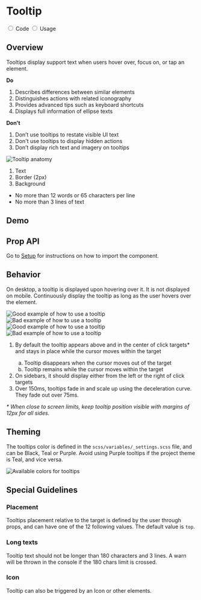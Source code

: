 

<Meta title="Components/Tooltip" />

<div className="docs-title docs-title--with-tab">
  <div>
    <h1 className="docs-title__text">Tooltip</h1>
  </div>
</div>

<div className="docs-content">
  <div className="simple-tab-wrapper"></div>
  <input className="simple-tab" type="radio" name="type-tab" id="tab1" defaultChecked/>
  <label htmlFor="tab1">Code</label>

  <input className="simple-tab" type="radio" name="type-tab" id="tab2" />
  <label htmlFor="tab2">Usage</label>

  <div className="simple-tab__content content1">
  <h2>Overview</h2>
  <p>Tooltips display support text when users hover over, focus on, or tap an element.</p>
  <div className="columns">
    <div className="column">
      <p><strong>Do</strong></p>
      <ol>
        <li>Describes differences between similar elements</li>
        <li>Distinguishes actions with related iconography</li>
        <li>Provides advanced tips such as keyboard shortcuts</li>
        <li>Displays full information of ellipse texts</li>
      </ol>
    </div>
    <div className="column">
      <p><strong>Don't</strong></p>
      <ol>
        <li className="li--red">Don’t use tooltips to restate visible UI text</li>
        <li className="li--red">Don't use tooltips to display hidden actions</li>
        <li className="li--red">Don’t display rich text and imagery on tooltips</li>
      </ol>
    </div>
  </div>

  <div className="doc-anatomy-block">
    <div className="columns">
      <div className="column">
          <img src="docs/tooltip/tooltip-anatomy.png" alt="Tooltip anatomy" />
      </div>
      <div className="column">
          <ol className="doc-anatomy-block__list">
            <li>Text</li>
            <li>Border (2px)</li>
            <li>Background</li>
          </ol>
          <ul className="doc-anatomy-block__list">
            <li className="li--red">No more than 12 words or 65 characters per line</li>
            <li className="li--red">No more than 3 lines of text</li>
          </ul>
      </div>
    </div>
  </div>

  <h2>Demo</h2>

  <Canvas>
    <Story name="Demo tooltip">
      <Fragment>
        <Tooltip
          id="tooltip-long-text"
          text="Example of tooltip message."
          placement="right">
            <OutlineButton
              onClick={undefined}
              size="normal"
              text="tooltip trigger"
            />
        </Tooltip>
      </Fragment>
    </Story>
  </Canvas>

  <h2>Prop API</h2>
  <p>Go to <a href="/?path=/docs/getting-started-setup-confetti--page">Setup</a> for instructions on how to import the component.</p>
  <ArgsTable of={Tooltip} />
  </div>

  <div className="simple-tab__content content2">
  <h2>Behavior</h2>
  <p>On desktop, a tooltip is displayed upon hovering over it. It is not displayed on mobile. Continuously display the tooltip as long as the user hovers over the element.</p>

  <div className="columns">
    <div className="column">
      <img src="docs/tooltip/examples/edge do.png" alt="Good example of how to use a tooltip" />
      <img src="docs/tooltip/examples/edge dont.png" alt="Bad example of how to use a tooltip" />
      <img src="docs/tooltip/examples/sidebar do.png" alt="Good example of how to use a tooltip" />
      <img src="docs/tooltip/examples/sidebar dont.png" alt="Bad example of how to use a tooltip" />
    </div>
    <div className="column">
      <ol>
        <li>By default the tooltip appears above and in the center of click targets* and stays in place while the cursor moves within the target</li>
        <ol type="a">
            <li>Tooltip disappears when the cursor moves out of the target</li>
            <li>Tooltip remains while the cursor moves within the target</li>
        </ol>
        <li>On sidebars, it should display either from the left or the right of click targets</li>
        <li>Over 150ms, tooltips fade in and scale up using the deceleration curve. They fade out over 75ms.</li>
      </ol>
      <p className="li--red"><em>* When close to screen limits, keep tooltip position visible with margins of 12px for all sides.</em></p>
    </div>
  </div>

  <h2>Theming</h2> 
  <p>The tooltips color is defined in the <code>scss/variables/_settings.scss</code> file, and can be Black, Teal or Purple. Avoid using Purple tooltips if the project theme is Teal, and vice versa.</p>
  <img src="docs/tooltip/examples/colors.png" alt="Available colors for tooltips" />

  <h2>Special Guidelines</h2>
  <h3>Placement</h3>
  <p>Tooltips placement relative to the target is defined by the user through props, and can have one of the 12 following values. The default value is <code>top</code>.</p>

  <Canvas>
    <Story name="Placement">
      <Fragment>
        <div className="columns docs-tooltip">
            <div className="column">
              <Tooltip id="tooltip-top-start" text="top-start" placement="top-start">
                <OutlineButton
                  onClick={undefined}
                  size="large"
                  text="top-start"
                />
              </Tooltip>
            </div>
            <div className="column">
              <Tooltip id="tooltip-top" text="top" placement="top">
                <OutlineButton
                  onClick={undefined}
                  size="large"
                  text="top"
                />
              </Tooltip>
            </div>
            <div className="column">
              <Tooltip id="tooltip-top-end" text="top-end" placement="top-end">
                <OutlineButton
                  onClick={undefined}
                  size="large"
                  text="top-end"
                />
              </Tooltip>
            </div>
        </div>
        <div className="columns space-between docs-tooltip">
          <div className="column left">
            <Tooltip id="tooltip-left-start" text="left-start" placement="left-start">
              <OutlineButton
                  onClick={undefined}
                  size="large"
                  text="left-start"
                />
            </Tooltip>
          </div>
          <div className="column right">
            <Tooltip id="tooltip-right-start" text="right-start" placement="right-start">
              <OutlineButton
                  onClick={undefined}
                  size="large"
                  text="right-start"
                />
            </Tooltip>
          </div>
        </div>
        <div className="columns space-between docs-tooltip">
          <div className="column left">
            <Tooltip id="tooltip-left" text="left" placement="left" >
              <OutlineButton
                  onClick={undefined}
                  size="large"
                  text="left"
                />
            </Tooltip>
          </div>
          <div className="column right">
            <Tooltip id="tooltip-right" text="right" placement="right">
              <OutlineButton
                  onClick={undefined}
                  size="large"
                  text="right"
                />
            </Tooltip>
          </div>
        </div>
        <div className="columns space-between docs-tooltip">
          <div className="column left">
            <Tooltip id="tooltip-left-end" text="left-end" placement="left-end" >
              <OutlineButton
                  onClick={undefined}
                  size="large"
                  text="left-end"
                />
            </Tooltip>
          </div>
          <div className="column right">
            <Tooltip id="tooltip-right-end" text="right-end" placement="right-end">
              <OutlineButton
                  onClick={undefined}
                  size="large"
                  text="right-end"
                />
            </Tooltip>
          </div>
        </div>
        <div className="columns docs-tooltip">
            <div className="column">
              <Tooltip id="tooltip-bottom-start" text="bottom-start" placement="bottom-start">
                <OutlineButton
                  onClick={undefined}
                  size="large"
                  text="bottom-start"
                />
              </Tooltip>
            </div>
            <div className="column">
              <Tooltip id="tooltip-bottom" text="bottom" placement="bottom">
                <OutlineButton
                  onClick={undefined}
                  size="large"
                  text="bottom"
                />
              </Tooltip>
            </div>
            <div className="column">
              <Tooltip id="tooltip-bottom-end" text="bottom-end" placement="bottom-end">
                <OutlineButton
                  onClick={undefined}
                  size="large"
                  text="bottom-end"
                />
              </Tooltip>
            </div>
        </div>
      </Fragment>
    </Story>
  </Canvas>

  <h3>Long texts</h3>
  <p>Tooltip text should not be longer than 180 characters and 3 lines. A warn will be thrown in the console if the 180 chars limit is crossed.</p>

  <Canvas>
    <Story name="LongText">
      <Fragment>
        <Tooltip
          id="tooltip-long-text"
          text="Lorem ipsum dolor sit amet, has integre virtute consequat at. Sit quodsi gloriatur efficiantur in, quas inermis menandri ex vix. Sit quodsi gloriatur efficiantur in, quas inermis."
          placement="right">
            <OutlineButton
              onClick={undefined}
              size="normal"
              text="bottom"
            />
        </Tooltip>
      </Fragment>
    </Story>
  </Canvas>

  <h3>Icon</h3>
  <p>Tooltip can also be triggered by an Icon or other elements.</p>

  <Canvas>
    <Story name="Icon">
      <Fragment>
        <Tooltip
          id="tooltip-icon"
          text="Tooltip triggered by an Icon"
          placement="right">
            <Icon
              type="key"
              color="teal-60"
            />
        </Tooltip>
      </Fragment>
    </Story>
  </Canvas>

  </div>
</div>

